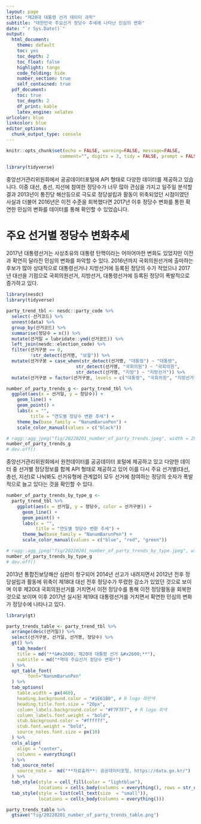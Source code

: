 ```yaml
---
layout: page
title: "제20대 대통령 선거 데이터 과학"
subtitle: "대한민국 주요선거 정당수 추세에 나타난 민심의 변화"
date: "`r Sys.Date()`"
output:
  html_document: 
    theme: default
    toc: yes
    toc_depth: 2
    toc_float: false
    highlight: tango
    code_folding: hide
    number_section: true
    self_contained: true
  pdf_document:
    toc: true
    toc_depth: 2
    df_print: kable
    latex_engine: xelatex
urlcolor: blue
linkcolor: blue
editor_options: 
  chunk_output_type: console
---
```


```r
knitr::opts_chunk$set(echo = FALSE, warning=FALSE, message=FALSE,
                    comment="", digits = 3, tidy = FALSE, prompt = FALSE, fig.align = 'center')

library(tidyverse)

```

중앙선거관리위원회에서 공공데이터포털에 API 형태로 다양한 데이터를 제공하고 있습니다.
이중 대선, 총선, 지선에 참여한 정당수가 너무 많아 관심을 가지고 일주일 분석할 결과 2013년이 통진당 해산등으로 극도로 정당설립과 활동이 위축되었던 시점이였던 사실과 더불어 2016년은 이전 수준을 회복했다면 2017년 이후 정당수 변화를 통한 확연한 민심의 변화를 데이터를 통해 확인할 수 있었습니다.

# 주요 선거별 정당수 변화추세

2017년 대통령선거는 사상초유의 대통령 탄핵이라는 어마어마한 변화도 있었지만 이전과 확연히 달라진 민심의 변화를 파악할 수 있다. 2016년까지 국회의원선거에 출마하는 후보가 많아 상대적으로 대통령선거나 지방선거에 등록된 정당의 수가 적었으나 2017년 대선을 기점으로 국회의원선거, 지방선거, 대통령선거에 등록된 정당이 폭발적으로 증가하고 있다. 

```r
library(nesdc)
library(tidyverse)

party_trend_tbl <- nesdc::party_code %>% 
  select(-선거코드) %>% 
  unnest(data) %>% 
  group_by(선거코드) %>% 
  summarise(정당수 = n()) %>% 
  mutate(선거일 = lubridate::ymd(선거코드)) %>% 
  left_join(nesdc::election_code) %>%
  filter(선거구분 == 0,
         !str_detect(선거명, "보궐")) %>% 
  mutate(선거구분 = case_when(str_detect(선거명, "대통령") ~ "대통령",
                          str_detect(선거명, "국회의원") ~ "국회의원",
                          str_detect(선거명, "지방") ~ "지방선거")) %>% 
  mutate(선거구분 = factor(선거구분, levels = c("대통령", "국회의원", "지방선거")))

number_of_party_trends_g <- party_trend_tbl %>% 
  ggplot(aes(x = 선거일, y = 정당수)) +
    geom_line() +
    geom_point() +
    labs(x = "",
         title = "연도별 정당수 변환 추세") +
    theme_bw(base_family = "NanumBarunPen") +
    scale_color_manual(values = c("black"))

# ragg::agg_jpeg("fig/20220201_number_of_party_trends.jpeg", width = 297, height = 210, units = "mm", res = 600)
number_of_party_trends_g
# dev.off()

```


중앙선거관리위원회에서 원천데이터를 공공데이터 포털에 제공하고 있고 다양한 데이터 중 선거별 정당정보를 함께 API 형태로 제공하고 있어 이를 다시 주요 선거별(대선, 총선, 지선)로 나눠봐도 선거유형에 관계없이 모두 선거에 참여하는 정당의 숫자가 폭발적으로 늘고 있다는 것을 확인할 수 있다.


```r
number_of_party_trends_by_type_g <- 
  party_trend_tbl %>% 
    ggplot(aes(x = 선거일, y = 정당수, color = 선거구분)) +
      geom_line() +
      geom_point() +
      labs(x = "",
           title = "연도별 정당수 변환 추세") +
      theme_bw(base_family = "NanumBarunPen") +
      scale_color_manual(values = c("blue", "red", "green"))

# ragg::agg_jpeg("fig/20220201_number_of_party_trends_by_type.jpeg", width = 297, height = 210, units = "mm", res = 600)
number_of_party_trends_by_type_g
# dev.off()

```

2013년 통합진보당해산 심판이 청구되어 2014년 선고가 내려지면서 2012년 전후 정당설립과 활동에 위축이 제18대 대선 전후 정당수가 뚜렸한 감소가 있었던 것으로 보이며 이후 제20대 국회의원선거를 거치면서 이전 정당수를 통해 이전 정당활동을 회복한 것으로 보이며 이후 2017년 실시된 제19대 대통령선거를 거치면서 확연한 민심의 변화가 정당수에 나타나고 있다.


```r
library(gt)

party_trends_table <- party_trend_tbl %>% 
  arrange(desc(선거일)) %>% 
  select(선거구분, 선거일, 선거명, 정당수) %>% 
  gt() %>% 
    tab_header(
    title = md("**&#x2600; 제20대 대통령 선거 &#x2600;**"),
    subtitle = md("*역대 주요선거 정당수 변화*")
  ) %>% 
  opt_table_font(
        font="NanumBarunPen"
  ) %>% 
  tab_options(
    table.width = px(460),   
    heading.background.color = "#1E61B0", # R logo 파란색
    heading.title.font.size = "20px",
    column_labels.background.color = "#F7F7F7", # R logo 회색 
    column_labels.font.weight = "bold",
    stub.background.color = "#ffffff",
    stub.font.weight = "bold",
    source_notes.font.size = px(10)  
  ) %>% 
  cols_align(
    align = "center",
    columns = everything()
  ) %>% 
  tab_source_note(
    source_note =  md("**자료출처**: 공공데이터포털, https://data.go.kr/")
  ) %>% 
  tab_style(style = cell_fill(color = "lightblue"),
            locations = cells_body(columns = everything(), rows = str_detect(선거구분, "대통령"))) %>% 
  tab_style(style = list(cell_text(size  = "small")), 
            locations = cells_body(columns = everything()))

party_trends_table %>% 
  gtsave("fig/20220201_number_of_party_trends_table.png")

```


